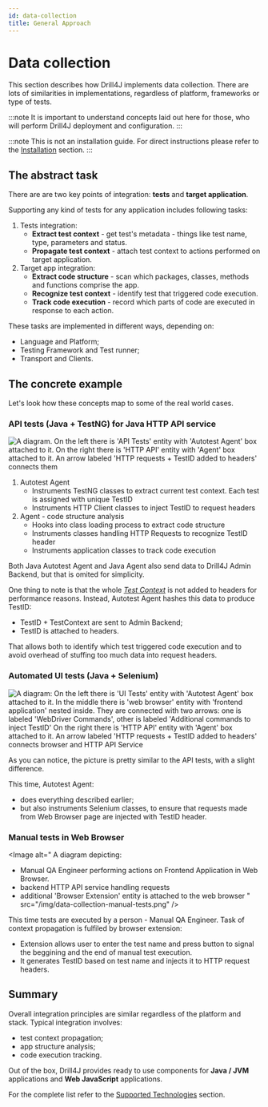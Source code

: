 ```yaml
---
id: data-collection
title: General Approach
---
```



# Data collection

This section describes how Drill4J implements data collection.
There are lots of similarities in implementations, regardless of platform, frameworks or type of tests.

:::note
It is important to understand concepts laid out here for those, who will perform Drill4J deployment and configuration.
:::

:::note
This is not an installation guide. For direct instructions please refer to the [Installation](#/docs/installation/setup) section.
:::

## The abstract task

There are are two key points of integration: **tests** and **target application**.

Supporting any kind of tests for any application includes following tasks:

1. Tests integration:
   - **Extract test context** - get test's metadata - things like test name, type, parameters and status.
   - **Propagate test context** - attach test context to actions performed on target application.
2. Target app integration:
   - **Extract code structure** - scan which packages, classes, methods and functions comprise the app.
   - **Recognize test context** - identify test that triggered code execution.
   - **Track code execution** - record which parts of code are executed in response to each action.

These tasks are implemented in different ways, depending on:

- Language and Platform;
- Testing Framework and Test runner;
- Transport and Clients.

## The concrete example

Let's look how these concepts map to some of the real world cases.

### API tests (Java + TestNG) for Java HTTP API service

<Image
  alt="
  A diagram.
  On the left there is 'API Tests' entity with 'Autotest Agent' box attached to it.
  On the right there is 'HTTP API' entity with 'Agent' box attached to it.
  An arrow labeled 'HTTP requests + TestID added to headers' connects them
  "
  src="/img/data-collection-api-tests.png"
/>

1. Autotest Agent
   - Instruments TestNG classes to extract current test context. Each test is assigned with unique TestID
   - Instruments HTTP Client classes to inject TestID to request headers
2. Agent - code structure analysis
   - Hooks into class loading process to extract code structure
   - Instruments classes handling HTTP Requests to recognize TestID header
   - Instruments application classes to track code execution

Both Java Autotest Agent and Java Agent also send data to Drill4J Admin Backend, but that is omited for simplicity.

One thing to note is that the whole [_Test Context_](/docs/basic-concepts/glossary#test-context) is not added to headers for performance reasons. Instead, Autotest Agent hashes this data to produce TestID:

- TestID + TestContext are sent to Admin Backend;
- TestID is attached to headers.

That allows both to identify which test triggered code execution and to avoid overhead of stuffing too much data into request headers.

### Automated UI tests (Java + Selenium)

<Image
  alt="
  A diagram:
  On the left there is 'UI Tests' entity with 'Autotest Agent' box attached to it.
  In the middle there is 'web browser' entity with 'frontend application' nested inside.
  They are connected with two arrows: one is labeled 'WebDriver Commands', other is labeled 'Additional commands to inject TestID'
  On the right there is 'HTTP API' entity with 'Agent' box attached to it.
  An arrow labeled 'HTTP requests + TestID added to headers' connects browser and HTTP API Service
  "
  src="/img/data-collection-ui-tests.png"
/>

As you can notice, the picture is pretty similar to the API tests, with a slight difference.

This time, Autotest Agent:

- does everything described earlier;
- but also instruments Selenium classes, to ensure that requests made from Web Browser page are injected with TestID header.

### Manual tests in Web Browser

<Image
  alt="
  A diagram depicting:
  - Manual QA Engineer performing actions on Frontend Application in Web Browser.
  - backend HTTP API service handling requests
  - additional 'Browser Extension' entity is attached to the web browser
  "
  src="/img/data-collection-manual-tests.png"
/>

This time tests are executed by a person - Manual QA Engineer. Task of context propagation is fulfiled by browser extension:

- Extension allows user to enter the test name and press button to signal the beggining and the end of manual test execution.
- It generates TestID based on test name and injects it to HTTP request headers.

## Summary

Overall integration principles are similar regardless of the platform and stack. Typical integration involves:

- test context propagation;
- app structure analysis;
- code execution tracking.

Out of the box, Drill4J provides ready to use components for **Java / JVM** applications and **Web JavaScript** applications.

For the complete list refer to the [Supported Technologies](/docs/basic-concepts/supported-technologies) section.
